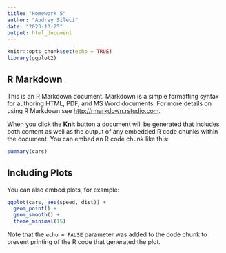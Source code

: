 ```yaml
---
title: "Homework 5"
author: "Audrey Sileci"
date: "2023-10-25"
output: html_document
---
```


```r
knitr::opts_chunk$set(echo = TRUE)
library(ggplot2)
```

## R Markdown

This is an R Markdown document. Markdown is a simple formatting syntax for authoring HTML, PDF, and MS Word documents. For more details on using R Markdown see <http://rmarkdown.rstudio.com>.

When you click the **Knit** button a document will be generated that includes both content as well as the output of any embedded R code chunks within the document. You can embed an R code chunk like this:

```r
summary(cars)
```

## Including Plots

You can also embed plots, for example:

```r
ggplot(cars, aes(speed, dist)) +
  geom_point() +
  geom_smooth() +
  theme_minimal(15)
```

Note that the `echo = FALSE` parameter was added to the code chunk to prevent printing of the R code that generated the plot.
